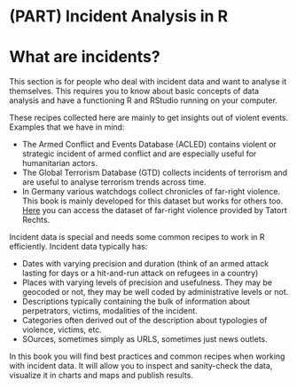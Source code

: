 # (PART) Incident Analysis in R {-}

# What are incidents? {#incidents} 

This section is for people who deal with incident data and want to analyse it themselves. This requires you to know about basic concepts of data analysis and have a functioning R and RStudio running on your computer. 


These recipes collected here are mainly to get insights out of violent events. Examples that we have in mind: 

* The Armed Conflict and Events Database (ACLED) contains violent or strategic incident of armed conflict and are especially useful for humanitarian actors. 
* The Global Terrorism Database (GTD) collects incidents of terrorism and are useful to analyse terrorism trends across time. 
* In Germany various watchdogs collect chronicles of far-right violence. This book is mainly developed for this dataset but works for others too. [Here](data.tatortrechts.de/) you can access the dataset of far-right violence provided by Tatort Rechts. 

Incident data is special and needs some common recipes to work in R efficiently. Incident data typically has: 

* Dates with varying precision and duration (think of an armed attack lasting for days or a hit-and-run attack on refugees in a country)
* Places with varying levels of precision and usefulness. They may be geocoded or not, they may be well coded by administrative levels or not. 
* Descriptions typically containing the bulk of information about perpetrators, victims, modalities of the incident. 
* Categories often derived out of the description about typologies of violence, victims, etc. 
* SOurces, sometimes simply as URLS, sometimes just news outlets. 

In this book you will find best practices and common recipes when working with incident data. It will allow you to inspect and sanity-check the data, visualize it in charts and maps and publish results. 


